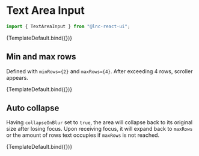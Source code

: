 
<Meta title="Basic Inputs/Text Area Input" component={TextAreaInput} />


# Text Area Input

```jsx
import { TextAreaInput } from "@lnc-react-ui";
```

<Canvas>
  <Story name="Default" args={{}}>
    {TemplateDefault.bind({})}
  </Story>
</Canvas>

<ArgsTable story="Default" />

## Min and max rows

Defined with `minRows={2}` and `maxRows={4}`. After exceeding 4 rows, scroller appears.

<Canvas>
  <Story
    name="Min and max rows"
    args={{
      minRows: 2,
      maxRows: 4,
      value:
        "Lorem ipsum dolor sit amet, consectetur adipiscing elit, sed do eiusmod tempor incididunt ut labore et dolore magna aliqua. Ut enim ad minim veniam, quis nostrud exercitation ullamco laboris nisi ut aliquip ex ea commodo consequat. Duis aute irure dolor in reprehenderit in voluptate velit esse cillum dolore eu fugiat nulla pariatur. Excepteur sint occaecat cupidatat non proident, sunt in culpa qui officia deserunt mollit anim id est laborum.",
    }}
  >
    {TemplateDefault.bind({})}
  </Story>
</Canvas>

## Auto collapse

Having `collapseOnBlur` set to `true`, the area will collapse back to its original size after losing focus.
Upon receiving focus, it will expand back to `maxRows` or the amount of rows text occupies if `maxRows` is not reached.

<Canvas>
  <Story
    name="Auto collapse"
    args={{
      minRows: 1,
      maxRows: 5,
      collapseOnBlur: true,
      value:
        "Lorem ipsum dolor sit amet, consectetur adipiscing elit, sed do eiusmod tempor incididunt ut labore et dolore magna aliqua. Ut enim ad minim veniam, quis nostrud exercitation ullamco laboris nisi ut aliquip ex ea commodo consequat. Duis aute irure dolor in reprehenderit in voluptate velit esse cillum dolore eu fugiat nulla pariatur. Excepteur sint occaecat cupidatat non proident, sunt in culpa qui officia deserunt mollit anim id est laborum.",
    }}
  >
    {TemplateDefault.bind({})}
  </Story>
</Canvas>

